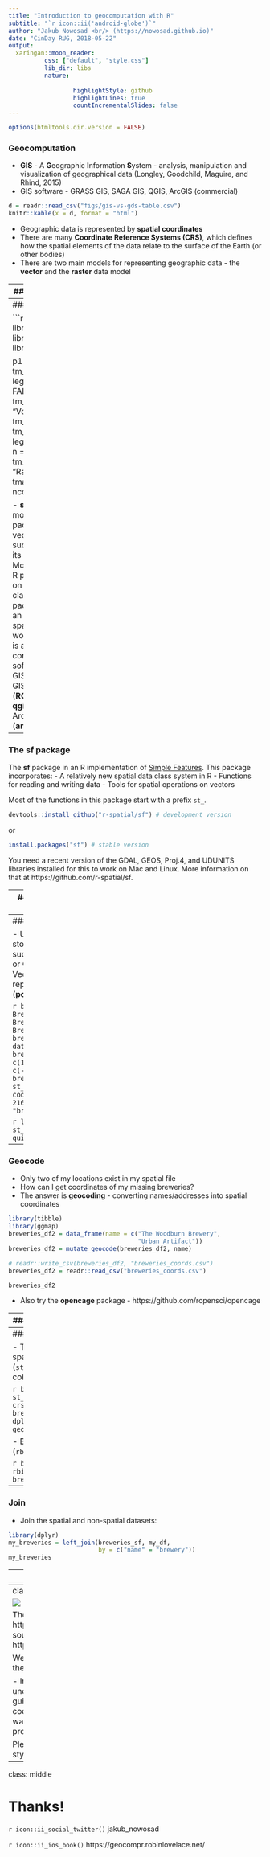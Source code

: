 ```yaml
---
title: "Introduction to geocomputation with R"
subtitle: "`r icon::ii('android-globe')`"
author: "Jakub Nowosad <br/> (https://nowosad.github.io)"
date: "CinDay RUG, 2018-05-22"
output:
  xaringan::moon_reader:
          css: ["default", "style.css"]
          lib_dir: libs
          nature:
                  
                  highlightStyle: github
                  highlightLines: true
                  countIncrementalSlides: false
---
```


```r
options(htmltools.dir.version = FALSE)
```

### Geocomputation

- **GIS** - A **G**eographic **I**nformation **S**ystem - analysis, manipulation and visualization of geographical data (Longley, Goodchild, Maguire, and Rhind, 2015)
- GIS software - GRASS GIS, SAGA GIS, QGIS, ArcGIS (commercial)

```r
d = readr::read_csv("figs/gis-vs-gds-table.csv")
knitr::kable(x = d, format = "html")
```

- Geographic data is represented by **spatial coordinates**
- There are many **Coordinate Reference Systems (CRS)**, which defines how the spatial elements of the data relate to the surface of the Earth (or other bodies)
- There are two main models for representing geographic data - the **vector** and the **raster** data model

---
### Spatial R history

- Spatial packages already available in the S language since the 1990s (Bivand and Gebhardt, 2000)
- By 2000, modifications of these became R packages for point pattern analysis, geostatistics, exploratory - spatial data analysis and spatial econometrics
- R-GIS bridges (Bivand, 2000)
- Bivand (2003) proposed a spatial data class system for R which eventually led to the packages **rgdal** (first released in 2003; Bivand, Keitt, and Rowlingson, 2018) and **sp** (first released in 2005; Bivand, Pebesma, and Gomez-Rubio, 2013)
- 2008: *Applied Spatial Data Analysis with R* (Bivand, Pebesma, and Gomez-Rubio, 2013)
- 2010: **raster** package (Hijmans, 2017)
- 2011: **rgeos** package (Bivand and Rundel, 2017)
- 2014-15: Spatial visualization - **tmap** (Tennekes, 2018), **rasterVis** (Lamigueiro, 2014), **leaflet** (Cheng, Karambelkar, and Xie, 2018)
- 2016-17: **sf** - simple features for R (Pebesma, 2018a)
- 2017-18: **stars** - spatiotemporal tidy arrays for R (Pebesma, 2018b) 

---
### Spatial R

```r
library(raster)
library(sf)
library(spData)
library(tmap)

p1 = tm_shape(lnd) +
        tm_polygons("NAME", legend.show = FALSE) +
        tm_layout(title = "Vector")
p2 = tm_shape(elev) +
        tm_raster("layer", legend.show = FALSE, n = 36)  +
        tm_layout(title = "Raster")
tmap_arrange(p1, p2, ncol = 2)
```

- **sf** and **sp** are the most important R packages to handle vector data; **sf** is a successor of **sp** but its still evolving. Moreover, many other R packages depend on the functions and classes for the **sp** package
- **raster** is an extension of spatial data classes to work with rasters
- It is also easy to connect R with a GIS software - GRASS GIS (**rgrass7**), SAGA GIS (**RSAGA**), QGIS (**RQGIS** and **qgisremote**), and ArcGIS (**arcgisbinding**)


---
### The **sf** package

The **sf** package in an R implementation of [Simple Features](https://en.wikipedia.org/wiki/Simple_Features). This package incorporates:
- A relatively new spatial data class system in R
- Functions for reading and writing data
- Tools for spatial operations on vectors

Most of the functions in this package start with a prefix `st_`.

```r
devtools::install_github("r-spatial/sf") # development version
```

or

```r
install.packages("sf") # stable version
```

You need a recent version of the GDAL, GEOS, Proj.4, and UDUNITS libraries installed for this to work on Mac and Linux. More information on that at https://github.com/r-spatial/sf.

---
### How to put this data on the map?

- I've got some non-spatial data
- How can I **add spatial information to my data**?
- How to visualize my locations on a map?

```r
library(tibble)
library(readr)
breweries = c("Listermann Brewing Company",
              "Rhinegeist Brewery",
              "The Woodburn Brewery",
              "Urban Artifact")
no_beer = c(999, 5155, 3111, 710)
revenue = c(7986, 4651, 5156, 8847)
profit = c(513, 651, 879, 634)

my_df = data_frame(brewery = breweries, no_of_beers = no_beer, 
                   revenue = revenue, profit = profit)
write_csv(my_df, "breweries.csv")
```

```r
library(readr)
my_df = read_csv("breweries.csv")
```

```r
knitr::kable(my_df, format = "html")
```

> Note: All the data presented here (except the names) are artificial!

---
### Spatial data

- Usually, spatial files are stored in special data formats, such as ESRI Shapefile (.shp) or **GeoPackage (.gpkg)**
- Vector data can be represented by areas (**polygons**), **lines**, or **points**

```r
breweries = c("Listermann Brewing Company",
              "Rhinegeist Brewery",
              "The Woodburn Brewery",
              "Urban Artifact")
breweries_df1 = data_frame(name = breweries[1:2],
                    x = c(1331125, 1327662), 
                    y = c(-525580, -529531.6))
breweries_sf1 = st_as_sf(breweries_df1, coords = c("x", "y"), crs = 2163)
st_write(breweries_sf1, "breweries_sf1.gpkg")
```

```r
library(sf)
breweries_sf1 = st_read("breweries_sf1.gpkg", quiet = TRUE)
breweries_sf1
```

---
### Geocode

- Only two of my locations exist in my spatial file
- How can I get coordinates of my missing breweries? 
- The answer is **geocoding** - converting names/addresses into spatial coordinates

```r
library(tibble)
library(ggmap)
breweries_df2 = data_frame(name = c("The Woodburn Brewery",
                                    "Urban Artifact"))
breweries_df2 = mutate_geocode(breweries_df2, name)
```

```r
# readr::write_csv(breweries_df2, "breweries_coords.csv")
breweries_df2 = readr::read_csv("breweries_coords.csv")
```

```r
breweries_df2
```

- Also try the **opencage** package - https://github.com/ropensci/opencage 


---
### Convert to spatial object

```r
breweries_df2
breweries_sf2 = st_as_sf(breweries_df2,
                         coords = c("lon", "lat"), crs = 4326)
breweries_sf2
```

---
### Unify and combine

- Transform to the same spatial projection (`st_transform`) and unify the columns names (`rename`):

```r
breweries_sf1 = st_transform(breweries_sf1,
                             crs = st_crs(breweries_sf2))
breweries_sf1 = dplyr::rename(breweries_sf1, geometry = geom)
```

- Bind the spatial datasets (`rbind`):

```r
breweries_sf = rbind(breweries_sf1, breweries_sf2)
breweries_sf
```

---
### Join

- Join the spatial and non-spatial datasets:

```r
library(dplyr)
my_breweries = left_join(breweries_sf, my_df, 
                         by = c("name" = "brewery"))
my_breweries
```

---
### Plot

- There are several ways to visualize spatial data in R - as a static map (*plot()*, **ggplot2**, **tmap**) and interactive one (**leaflet**, **mapview**, **tmap**)

```r
library(mapview)
mapview(my_breweries)
```

---
class: middle

![](figs/geocompr.png)

The online version of the book is at http://geocompr.robinlovelace.net/ and its source code at https://github.com/robinlovelace/geocompr.

We encourage contributions on any part of the book, including:

- Improvements to the text, e.g. clarifying unclear sentences, fixing typos (see guidance from [Yihui Xie](https://yihui.name/en/2013/06/fix-typo-in-documentation/))
- Changes to the code, e.g. to do things in a more efficient way
- Suggestions on content (see the projects [issue tracker](https://github.com/Robinlovelace/geocompr/issues)

Please see [our-style.md](https://github.com/Robinlovelace/geocompr/blob/master/our-style.md) for the book's style.

---
class: middle

# Thanks!

`r icon::ii_social_twitter()` jakub_nowosad

`r icon::ii_ios_book()` https://geocompr.robinlovelace.net/
